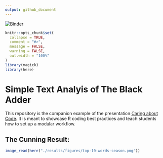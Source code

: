 ```yaml
---
output: github_document
---
```


<!-- README.md is generated from README.Rmd. Please edit that file -->

[![Binder](https://mybinder.org/badge_logo.svg)](https://mybinder.org/v2/gh/ALanguillaume/blackadder/master?urlpath=rstudio)

```r
knitr::opts_chunk$set(
  collapse = TRUE,
  comment = "#>",
  message = FALSE,
  warning = FALSE,
  out.width = "100%"
)
library(magick)
library(here)
```

# Simple Text Analyis of The Black Adder

This repository is the companion example of the presentation [Caring about Code](https://github.com/ALanguillaume/CaringAboutCode). It is meant to showcase R coding best practices and teach students how to set up a modular workflow.

## The Cunning Result:

```r
image_read(here("./results/figures/top-10-words-season.png"))
```